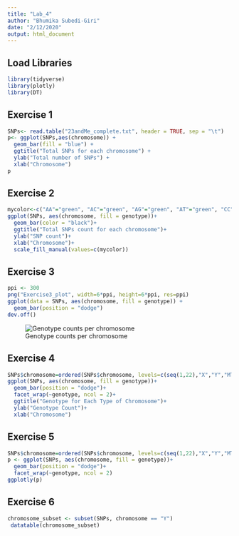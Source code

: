 ```yaml
---
title: "Lab_4"
author: "Bhumika Subedi-Giri"
date: "2/12/2020"
output: html_document
---
```


## Load Libraries
```r
library(tidyverse)
library(plotly)
library(DT)
```

## Exercise 1
```r
SNPs<- read.table("23andMe_complete.txt", header = TRUE, sep = "\t")
p<- ggplot(SNPs,aes(chromosome)) +
  geom_bar(fill = "blue") +
  ggtitle("Total SNPs for each chromosome") +
  ylab("Total number of SNPs") +
  xlab("Chromosome")
p
```

## Exercise 2
```r
mycolor<-c("AA"="green", "AC"="green", "AG"="green", "AT"="green", "CC"="green", "CG"="green", "CT"="green", "GG"="green", "GT"="green", "TT"="green","A"="pink", "C"="pink", "G"="pink", "T"="pink", "D"="orange", "DD"="orange", "DI"="orange","I"="orange","II"="orange","--"="red")
ggplot(SNPs, aes(chromosome, fill = genotype))+
  geom_bar(color = "black")+
  ggtitle("Total SNPs count for each chromosome")+
  ylab("SNP count")+
  xlab("Chromosome")+
  scale_fill_manual(values=c(mycolor))
```

## Exercise 3
```r
ppi <- 300
png("Exercise3_plot", width=6*ppi, height=6*ppi, res=ppi)
ggplot(data = SNPs, aes(chromosome, fill = genotype)) + 
  geom_bar(position = "dodge")
dev.off()
```

![Genotype counts per chromosome](Exercise3_plot.png)

## Exercise 4
```r
SNPs$chromosome=ordered(SNPs$chromosome, levels=c(seq(1,22),"X","Y","MT"))
ggplot(SNPs, aes(chromosome, fill = genotype))+
  geom_bar(position = "dodge")+ 
  facet_wrap(~genotype, ncol = 2)+
  ggtitle("Genotype for Each Type of Chromosome")+
  ylab("Genotype Count")+
  xlab("Chromosome")
```

## Exercise 5
```r
SNPs$chromosome=ordered(SNPs$chromosome, levels=c(seq(1,22),"X","Y","MT"))
p <- ggplot(SNPs, aes(chromosome, fill = genotype))+
  geom_bar(position = "dodge")+ 
  facet_wrap(~genotype, ncol = 2)
ggplotly(p)
```

## Exercise 6
```r
chromosome_subset <- subset(SNPs, chromosome == "Y")
 datatable(chromosome_subset)
```


